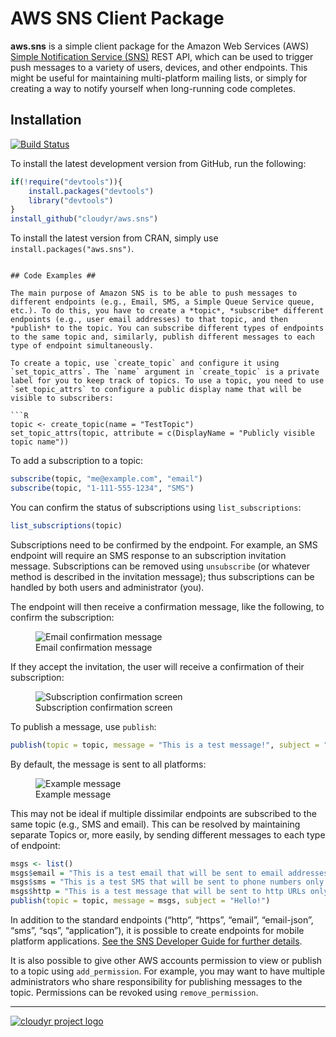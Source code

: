 # AWS SNS Client Package #

**aws.sns** is a simple client package for the Amazon Web Services (AWS) [Simple Notification Service (SNS)](http://aws.amazon.com/sns/) REST API, which can be used to trigger push messages to a variety of users, devices, and other endpoints. This might be useful for maintaining multi-platform mailing lists, or simply for creating a way to notify yourself when long-running code completes.

## Installation ##

[![Build Status](https://travis-ci.org/cloudyr/aws.sns.png?branch=master)](https://travis-ci.org/cloudyr/aws.sns)

To install the latest development version from GitHub, run the following:

```R
if(!require("devtools")){
    install.packages("devtools")
    library("devtools")
}
install_github("cloudyr/aws.sns")
```

To install the latest version from CRAN, simply use `install.packages("aws.sns")`.
```

## Code Examples ##

The main purpose of Amazon SNS is to be able to push messages to different endpoints (e.g., Email, SMS, a Simple Queue Service queue, etc.). To do this, you have to create a *topic*, *subscribe* different endpoints (e.g., user email addresses) to that topic, and then *publish* to the topic. You can subscribe different types of endpoints to the same topic and, similarly, publish different messages to each type of endpoint simultaneously.

To create a topic, use `create_topic` and configure it using `set_topic_attrs`. The `name` argument in `create_topic` is a private label for you to keep track of topics. To use a topic, you need to use `set_topic_attrs` to configure a public display name that will be visible to subscribers:

```R
topic <- create_topic(name = "TestTopic")
set_topic_attrs(topic, attribute = c(DisplayName = "Publicly visible topic name"))
```

To add a subscription to a topic:

```R
subscribe(topic, "me@example.com", "email")
subscribe(topic, "1-111-555-1234", "SMS")
```

You can confirm the status of subscriptions using `list_subscriptions`:

```R
list_subscriptions(topic)
```

Subscriptions need to be confirmed by the endpoint. For example, an SMS endpoint will require an SMS response to an subscription invitation message. Subscriptions can be removed using `unsubscribe` (or whatever method is described in the invitation message); thus subscriptions can be handled by both users and administrator (you).

The endpoint will then receive a confirmation message, like the following, to confirm the subscription:

![Email confirmation message](http://i.imgur.com/8EK6jBu.png)

If they accept the invitation, the user will receive a confirmation of their subscription:

![Subscription confirmation screen](http://i.imgur.com/cK1KU3C.png)


To publish a message, use `publish`:

```R
publish(topic = topic, message = "This is a test message!", subject = "Hello!")
```

By default, the message is sent to all platforms:

![Example message](http://i.imgur.com/nglMtZ9.png)


This may not be ideal if multiple dissimilar endpoints are subscribed to the same topic (e.g., SMS and email). This can be resolved by maintaining separate Topics or, more easily, by sending different messages to each type of endpoint:

```R
msgs <- list()
msgs$email = "This is a test email that will be sent to email addresses only."
msgs$sms = "This is a test SMS that will be sent to phone numbers only."
msgs$http = "This is a test message that will be sent to http URLs only."
publish(topic = topic, message = msgs, subject = "Hello!")
```

In addition to the standard endpoints ("http", "https", "email", "email-json", "sms", "sqs", "application"), it is possible to create endpoints for mobile platform applications. [See the SNS Developer Guide for further details](http://docs.aws.amazon.com/sns/latest/dg/SNSMobilePush.html).

It is also possible to give other AWS accounts permission to view or publish to a topic using `add_permission`. For example, you may want to have multiple administrators who share responsibility for publishing messages to the topic. Permissions can be revoked using `remove_permission`.

---
[![cloudyr project logo](http://i.imgur.com/JHS98Y7.png)](https://github.com/cloudyr)
